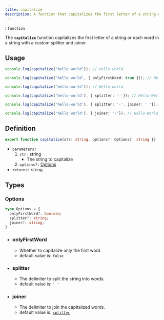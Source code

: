 ```yaml
---
title: capitalize
description: A function that capitalizes the first letter of a string or each word in a string.
---
```



<Badge text="Type" />: `function`

The **`capitalize`** function capitalizes the first letter of a string or each word in a string with a custom splitter and joiner.

## Usage
```ts
console.log(capitalize('hello world')); // Hello world

console.log(capitalize('hello world', { onlyFirstWord: true })); // Hello world

console.log(capitalize('hello-world')); // Hello-world

console.log(capitalize('hello-world'), { splitter: '-'}); // Hello-World

console.log(capitalize('hello-world'), { splitter: '-', joiner: ' '}); // Hello World

console.log(capitalize('hello world'), { joiner: '-'}); // Hello-World
```

## Definition
```ts
export function capitalize(str: string, options?: Options): string {}
```
- `parameters:`
    1. `str:` string
        - The string to capitalize
    2. `options?:` [Options](#options)
- `returns:` string

## Types

### Options
```ts
type Options = {
  onlyFirstWord?: boolean;
  splitter?: string;
  joiner?: string;
}
```
- ### onlyFirstWord
    - Whether to capitalize only the first word.
    - default value is: `false`

- ### splitter
    - The delimiter to split the string into words.
    - default value is: `' '`

- ### joiner
    - The delimiter to join the capitalized words.
    - default value is: [`splitter`](#splitter)
